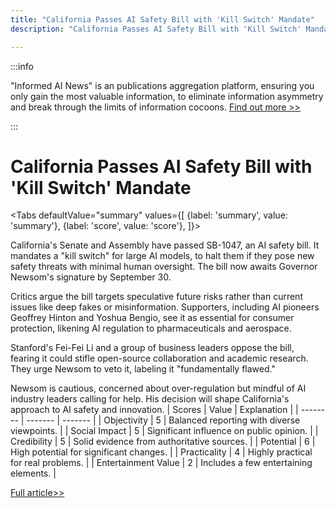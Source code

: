 ```yaml
---
title: "California Passes AI Safety Bill with 'Kill Switch' Mandate"
description: "California Passes AI Safety Bill with 'Kill Switch' Mandate"

---
```



:::info

"Informed AI News" is an publications aggregation platform, ensuring you only gain the most valuable information, to eliminate information asymmetry and break through the limits of information cocoons.  [Find out more >>](/)

:::

# California Passes AI Safety Bill with 'Kill Switch' Mandate


<Tabs
	defaultValue="summary"
	values={[
	{label: 'summary', value: 'summary'},
	{label: 'score', value: 'score'},
]}>
<TabItem value="summary">


California's Senate and Assembly have passed SB-1047, an AI safety bill. It mandates a "kill switch" for large AI models, to halt them if they pose new safety threats with minimal human oversight. The bill now awaits Governor Newsom's signature by September 30.

Critics argue the bill targets speculative future risks rather than current issues like deep fakes or misinformation. Supporters, including AI pioneers Geoffrey Hinton and Yoshua Bengio, see it as essential for consumer protection, likening AI regulation to pharmaceuticals and aerospace.

Stanford's Fei-Fei Li and a group of business leaders oppose the bill, fearing it could stifle open-source collaboration and academic research. They urge Newsom to veto it, labeling it "fundamentally flawed."

Newsom is cautious, concerned about over-regulation but mindful of AI industry leaders calling for help. His decision will shape California's approach to AI safety and innovation.
</TabItem>
<TabItem value="score">
	| Scores     | Value   | Explanation |
	| -------- | ------- | ------- |
	| Objectivity  | 5    | Balanced reporting with diverse viewpoints.    |
	| Social Impact | 5     | Significant influence on public opinion.    |
	| Credibility    | 5    | Solid evidence from authoritative sources.    |
	| Potential    | 6    | High potential for significant changes.    |
	| Practicality    | 4    | Highly practical for real problems.    |
	| Entertainment Value    | 2    | Includes a few entertaining elements.    |
</TabItem>
</Tabs>

[Full article>>](https://yro.slashdot.org/story/24/08/29/206200/california-legislature-passes-controversial-kill-switch-ai-safety-bill?utm_source=rss1.0mainlinkanon&utm_medium=feed)
